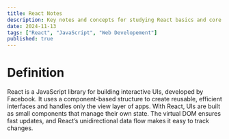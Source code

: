```yaml
---
title: React Notes
description: Key notes and concepts for studying React basics and core features.
date: 2024-11-13
tags: ["React", "JavaScript", "Web Developement"]
published: true
---
```


# Definition
React is a JavaScript library for building interactive UIs, developed by Facebook. It uses a component-based structure to create reusable, efficient interfaces and handles only the view layer of apps. With React, UIs are built as small components that manage their own state. The virtual DOM ensures fast updates, and React’s unidirectional data flow makes it easy to track changes.
